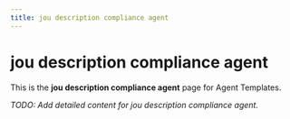 ```yaml
---
title: jou description compliance agent
---
```


# jou description compliance agent

This is the **jou description compliance agent** page for Agent Templates.

_TODO: Add detailed content for jou description compliance agent._
